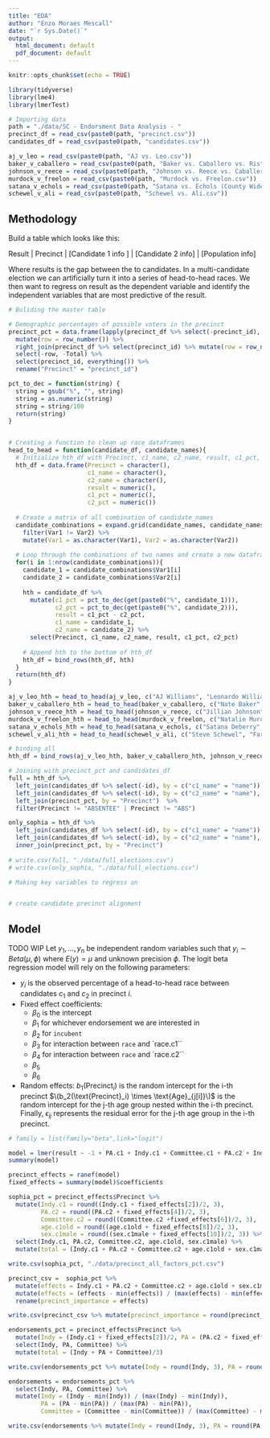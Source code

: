 ```yaml
---
title: "EDA"
author: "Enzo Moraes Mescall"
date: "`r Sys.Date()`"
output:
  html_document: default
  pdf_document: default
---
```


```r
knitr::opts_chunk$set(echo = TRUE)
```

```r
library(tidyverse)
library(lme4)
library(lmerTest)
```

```r
# Importing data
path = "./data/SC - Endorsment Data Analysis - "
precinct_df = read_csv(paste0(path, "precinct.csv"))
candidates_df = read_csv(paste0(path, "candidates.csv"))

aj_v_leo = read_csv(paste0(path, "AJ vs. Leo.csv"))
baker_v_caballero = read_csv(paste0(path, "Baker vs. Caballero vs. Rist vs. et. al.csv"))
johnson_v_reece = read_csv(paste0(path, "Johnson vs. Reece vs. Caballero vs. et. al.csv"))
murdock_v_freelon = read_csv(paste0(path, "Murdock vs. Freelon.csv"))
satana_v_echols = read_csv(paste0(path, "Satana vs. Echols (County Wide).csv"))
schewel_v_ali = read_csv(paste0(path, "Schewel vs. Ali.csv"))
```

## Methodology

Build a table which looks like this:

Result | Precinct | [Candidate 1 info ] | [Candidate 2 info] | [Population info]

Where results is the gap between the to candidates. In a multi-candidate election we can artificially turn it into a series of head-to-head races. We then want to regress on result as the dependent variable and identify the independent variables that are most predictive of the result.

```r
# Buliding the master table

# Demographic percentages of possible voters in the precinct
precinct_pct = data.frame(lapply(precinct_df %>% select(-precinct_id), function(x) x/precinct_df$Total)) %>%
  mutate(row = row_number()) %>%
  right_join(precinct_df %>% select(precinct_id) %>% mutate(row = row_number()), by = "row") %>%
  select(-row, -Total) %>%
  select(precinct_id, everything()) %>%
  rename("Precinct" = "precinct_id") 
```

```r
pct_to_dec = function(string) {
  string = gsub("%", "", string)
  string = as.numeric(string)
  string = string/100
  return(string)
}


# Creating a function to clean up race dataframes
head_to_head = function(candidate_df, candidate_names){
  # Initialize hth_df with Precinct, c1_name, c2_name, result, c1_pct, c2_pct
  hth_df = data.frame(Precinct = character(),
                      c1_name = character(),
                      c2_name = character(),
                      result = numeric(),
                      c1_pct = numeric(),
                      c2_pct = numeric())
  
  # Create a matrix of all combination of candidate_names
  candidate_combinations = expand.grid(candidate_names, candidate_names) %>%
    filter(Var1 != Var2) %>%
    mutate(Var1 = as.character(Var1), Var2 = as.character(Var2))
  
  # Loop through the combinations of two names and create a new dataframe
  for(i in 1:nrow(candidate_combinations)){
    candidate_1 = candidate_combinations$Var1[i]
    candidate_2 = candidate_combinations$Var2[i]
    
    hth = candidate_df %>%
      mutate(c1_pct = pct_to_dec(get(paste0("%", candidate_1))),
             c2_pct = pct_to_dec(get(paste0("%", candidate_2))),
             result = c1_pct - c2_pct,
             c1_name = candidate_1,
             c2_name = candidate_2) %>%
      select(Precinct, c1_name, c2_name, result, c1_pct, c2_pct)
    
    # Append hth to the bottom of hth_df
    hth_df = bind_rows(hth_df, hth)
  }
  return(hth_df)
}
```

```r
aj_v_leo_hth = head_to_head(aj_v_leo, c("AJ Williams", "Leonardo Williams"))
baker_v_caballero_hth = head_to_head(baker_v_caballero, c("Nate Baker", "Javiera Caballero1", "Carl Rist", "Khalilah Karim", "Monique Holsey-Hyman", "Shelia Ann Huggins"))
johnson_v_reece_hth = head_to_head(johnson_v_reece, c("Jillian Johnson", "Charlie Reece", "Javiera Caballero0", "Daniel Meier", "Jacqueline Wagstaff"))
murdock_v_freelon_hth = head_to_head(murdock_v_freelon, c("Natalie Murdock", "Pierce Freelon", "Gray Ellis"))
satana_v_echols_hth = head_to_head(satana_v_echols, c("Satana Deberry", "Roger Echols", "Daniel Meier"))
schewel_v_ali_hth = head_to_head(schewel_v_ali, c("Steve Schewel", "Farad Ali"))
```

```r
# binding all
hth_df = bind_rows(aj_v_leo_hth, baker_v_caballero_hth, johnson_v_reece_hth, murdock_v_freelon_hth, satana_v_echols_hth, schewel_v_ali_hth)
```

```r
# Joining with precinct_pct and candidates_df
full = hth_df %>%
  left_join(candidates_df %>% select(-id), by = c("c1_name" = "name")) %>%
  left_join(candidates_df %>% select(-id), by = c("c2_name" = "name"), suffix = c(".c1", ".c2")) %>%
  left_join(precinct_pct, by = "Precinct")  %>%
  filter(Precinct != "ABSENTEE" | Precinct != "ABS")

only_sophia = hth_df %>%
  left_join(candidates_df %>% select(-id), by = c("c1_name" = "name")) %>%
  left_join(candidates_df %>% select(-id), by = c("c2_name" = "name"), suffix = c(".c1", ".c2")) %>%
  inner_join(precinct_pct, by = "Precinct") 
  
# write.csv(full, "./data/full_elections.csv")
# write.csv(only_sophia, "./data/full_elections.csv")
```


```r
# Making key variables to regress on 


# create candidate precinct alignment

```

## Model


TODO WIP
Let $y_1,\dots,y_n$ be independent random variables such that $y_i \sim Beta(\mu, \phi)$ where $E(y) = \mu$ and unknown precision $\phi$. The logit beta regression model will rely on the following parameters:

* $y_i$ is the observed percentage of a head-to-head race between candidates $c_1$ and $c_2$ in precinct $i$.
* Fixed effect coefficients:
  + $\beta_0$ is the intercept
  + $\beta_1$ for whichever endorsement we are interested in
  + $\beta_2$ for `incubent`
  + $\beta_3$ for interaction between `race` and `race.c1``
  + $\beta_4$ for interaction between `race` and `race.c2``
  + $\beta_5$ 
  + $\beta_6$ 
* Random effects:
  $b_1(\text{Precinct}_i)$ is the random intercept for the i-th precinct
   $\(b_2(\text{Precinct}_i) \times \text{Age}_{j[i]}\)$ is the random intercept for the j-th age group nested within the i-th precinct.
Finally, $\epsilon_{ij}$ represents the residual error for the j-th age group in the i-th precinct.


```r
# family = list(family="beta",link="logit")

model = lmer(result ~ -1 + PA.c1 + Indy.c1 + Committee.c1 + PA.c2 + Indy.c2 + Committee.c2 + age.c1 + sex.c1 + (-1 + Indy.c1 + PA.c2 + Committee.c2 + race.c1 + age.c1 + sex.c1|Precinct), data = only_sophia)
summary(model)
```
```r
precinct_effects = ranef(model)
fixed_effects = summary(model)$coefficients
```

```r
sophia_pct = precinct_effects$Precinct %>% 
  mutate(Indy.c1 = round((Indy.c1 + fixed_effects[2])/2, 3),
         PA.c2 = round((PA.c2 + fixed_effects[4])/2, 3),
         Committee.c2 = round((Committee.c2 +fixed_effects[6])/2, 3),
         age.c1old = round((age.c1old + fixed_effects[8])/2, 3),
         sex.c1male = round((sex.c1male + fixed_effects[10])/2, 3)) %>%
  select(Indy.c1, PA.c2, Committee.c2, age.c1old, sex.c1male) %>% 
  mutate(total = (Indy.c1 + PA.c2 + Committee.c2 + age.c1old + sex.c1male)/5)

write.csv(sophia_pct, "./data/precinct_all_factors_pct.csv")
```

```r
precinct_csv =  sophia_pct %>%
  mutate(effects = Indy.c1 + PA.c2 + Committee.c2 + age.c1old + sex.c1male) %>% select(effects) %>%
  mutate(effects = (effects - min(effects)) / (max(effects) - min(effects))) %>%
  rename(precinct_importance = effects)

write.csv(precinct_csv %>% mutate(precinct_importance = round(precinct_importance, 3)), "./data/precinct_all_factors_index.csv")
```

```r
endorsements_pct = precinct_effects$Precinct %>%
  mutate(Indy = (Indy.c1 + fixed_effects[2])/2, PA = (PA.c2 + fixed_effects[4])/2, Committee = (Committee.c2 +fixed_effects[6])/2) %>%
  select(Indy, PA, Committee) %>%
  mutate(total = (Indy + PA + Committee)/3)

write.csv(endorsements_pct %>% mutate(Indy = round(Indy, 3), PA = round(PA, 3), Committee = round(Committee, 3)), "./data/precinct_endorsements_pct.csv")
```

```r
endorsements = endorsements_pct %>%
  select(Indy, PA, Committee) %>%
  mutate(Indy = (Indy - min(Indy)) / (max(Indy) - min(Indy)),
         PA = (PA - min(PA)) / (max(PA) - min(PA)),
         Committee = (Committee - min(Committee)) / (max(Committee) - min(Committee)))

write.csv(endorsements %>% mutate(Indy = round(Indy, 3), PA = round(PA, 3), Committee = round(Committee, 3)), "./data/precinct_endorsements_index.csv")
```

